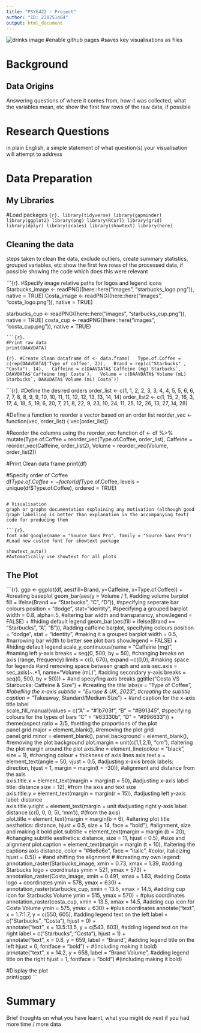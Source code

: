 ```yaml
---
title: "PSY6422 - Project"
author: "ID: 220251464"
output: html_document
---
```

![drinks image](images/drinks_image.png)
#enable github pages
#saves key visualisations as files

# Background
  
## Data Origins
Answering questions of where it comes from, how it was collected, what the variables mean, etc
show the first few rows of the raw data, if possible  
        
# Research Questions
in plain English, a simple statement of what question(s) your visualisation will attempt to address  

# Data Preparation
## My Libraries
#Load packages
```{r}.
library(tidyverse)
library(gapminder)
library(ggplot2)
library(png)
library(RCurl)
library(grid)
library(dplyr)
library(scales)
library(showtext)
library(here)  
```

## Cleaning the data
steps taken to clean the data, exclude outliers, create summary statistics, grouped variables, etc
show the first few rows of the processed data, if possible
showing the code which does this were relevant  

```{r}.
#Specify image relative paths for logos and legend icons
Starbucks_image <- readPNG((here::here("images", "starbucks_logo.png")), native = TRUE)
Costa_image <- readPNG((here::here("images", "costa_logo.png")), native = TRUE)  

starbucks_cup <- readPNG((here::here("images", "starbucks_cup.png")), native = TRUE)
costa_cup <- readPNG((here::here("images", "costa_cup.png")), native = TRUE)  
```
```{r}.
#Print raw data
print(DAAVDATA)
``` 

```{r}.
#Create clean dataframe
df <- data.frame(
  Type.of.Coffee = c(rep(DAAVDATA$'Type of coffee', 2)),
  Brand = rep(c("Starbucks" , "Costa"), 14),
  Caffeine = c(DAAVDATA$`Caffeine (mg) Starbucks`, DAAVDATA$`Caffeine (mg) Costa`),
  Volume = c(DAAVDATA$`Volume (mL) Starbucks`, DAAVDATA$`Volume (mL) Costa`))
```  

```{r}.
#Define the desired orders
order_list <- c(1, 1, 2, 2, 3, 3, 4, 4, 5, 5, 6, 6, 7, 7, 8, 8, 9, 9, 10, 10, 11, 11, 12, 12, 13, 13, 14, 14)
order_list2 <- c(1, 15, 2, 16, 3, 17, 4, 18, 5, 19, 6, 20, 7, 21, 8, 22, 9, 23, 10, 24, 11, 25, 12, 26, 13, 27, 14, 28)  

#Define a function to reorder a vector based on an order list
reorder_vec <- function(vec, order_list) {
  vec[order_list]}  

#Reorder the columns using the reorder_vec function
df <- df %>%
  mutate(Type.of.Coffee = reorder_vec(Type.of.Coffee, order_list),
         Caffeine = reorder_vec(Caffeine, order_list2), 
         Volume = reorder_vec(Volume, order_list2))  


#Print Clean data frame 
print(df)  

#Specify order of Coffee  
df$Type.of.Coffee <- factor(df$Type.of.Coffee, levels = unique(df$Type.of.Coffee), ordered = TRUE)  
```

# Visualisation
graph or graphs documentation explaining any motivation (although good graph labelling is better than explanation in the accompanying text)
code for producing them  

```{r}.
font_add_google(name = "Source Sans Pro", family = "Source Sans Pro") 
#Load new custom font for showtext package  

showtext_auto()
#Automatically use showtext for all plots  
```

## The Plot
```{r}.
ggp <- ggplot(df, aes(fill=Brand, y=Caffeine, x=Type.of.Coffee)) +   #creating baseplot
  geom_bar(aes(y = Volume / 1,                                       #adding volume barplot
          fill = ifelse(Brand == "Starbucks", "C", "D")),            #specifying seperate bar colours 
          position = "dodge", stat="identity",                       #specifying a grouped barplot
          width = 0.8, alpha=.5,                                     #altering bar width and transparancy, 
          show.legend = FALSE) +                                     #hiding default legend
  geom_bar(aes(fill = ifelse(Brand == "Starbucks", "A", "B")),       #adding caffeine barplot, specifying colours
           position = "dodge", stat = "identity",                    #making it a grouped barplot
           width = 0.5,                                              #narrowing bar width to better see plot bars
           show.legend = FALSE) +                                    #hiding default legend 
  scale_y_continuous(name = "Caffeine (mg)",                         #naming left y-axis
                     breaks = seq(0, 500, by = 50),                  #changing breaks on axis (range, frequency)
                     limits = c(0, 670), expand =c(0,0),             #making space for legends 
                                                                     #and removing space between graph and axis
    sec.axis = sec_axis(~.*1, name="Volume (mL)",                    #adding secondary y-axis 
               breaks = seq(0, 500, by = 50))) +                     #and specyfing axis breaks
  ggtitle("Costa VS Starbucks: Caffeine & Size") +                   #creating the title
  labs(x = "Type of Coffee*",                                        #labelling the x-axis
      subtitle = "Europe & UK, 2023",                                #creating the subtitle 
      caption = "*Takeaway, Standard/Medium Size") +                 #and caption for the x-axis title label      
  scale_fill_manual(values = c("A" = "#1b703f", "B" = "#B91345",     #specifying colours for the types of bars
                               "C" = "#63330b", "D" = "#996633")) +      
  theme(aspect.ratio = 3/5,                                          #setting the proportions of the plot 
        panel.grid.major = element_blank(),                          #removing the plot grid
        panel.grid.minor = element_blank(), 
        panel.background = element_blank(),                          #removing the plot background
        plot.margin = unit(c(1,1,2,1), "cm"),                        #altering the plot margin around the plot
        axis.line = element_line(colour = "black", size = 1),        #changing colour + thickness of axis lines
        axis.text.x = element_text(angle = 50, vjust = 0.5,          #adjusting x-axis break labels: direction,
        hjust = 1, margin = margin(t = -30)),                        #alignment and distance from the axis          
        axis.title.x = element_text(margin = margin(t = 50),         #adjusting x-axis label title: distance
                                    size = 12),                      #from the axis and text size                
        axis.title.y = element_text(margin = margin(r = 15)),        #adjusting left y-axis label: distance       
        axis.title.y.right = element_text(margin = unit              #adjusting right y-axis label: distance 
                                         (c(0, 0, 0, 5), 'mm')),     #(from the axis)                         
        plot.title = element_text(margin = margin(b = 6),            #altering plot title aesthetics: distance,
                     hjust = 0.5, size = 14, face = "bold"),         #alignment, size and making it bold
        plot.subtitle = element_text(margin = margin (b = 20),       #changing subtitle aesthetics: distance,
                        size = 11, hjust = 0.5),                     #size and alignment
        plot.caption = element_text(margin = margin (t = 10),        #altering the captions axis distance,
                       color = "#6e6e6e", face = "italic",           #color, italicizing 
                       hjust = 0.5)) +                               #and shifting the alignment
#
                                                                     #creating my own legend:        
   annotation_raster(Starbucks_image, xmin = 0.73, xmax = 1.39,       #adding Starbucks logo + coordinates
                                      ymin = 521, ymax = 573) +
   annotation_raster(Costa_image, xmin = 0.491, xmax = 1.63,          #adding Costa logo + coordinates
                                  ymin = 578, ymax = 630) +
   annotation_raster(starbucks_cup, xmin = 13.5, xmax = 14.5,         #adding cup icon for Starbucks Volume 
                                    ymin = 515, ymax = 570) +         #plus coordinates         
   annotation_raster(costa_cup, xmin = 13.5, xmax = 14.5,             #adding cup icon for Costa Volume 
                                ymin = 575, ymax = 630) +             #plus coordinates
   annotate("text", x = 1.7:1.7, y = c(550, 605),                     #adding legend text on the left
            label = c("Starbucks", "Costa"), hjust = 0) +             
   annotate("text", x = 13.5:13.5, y = c(543, 603),                   #adding legend text on the right
            label = c("Starbucks", "Costa"), hjust = 1) +           
   annotate("text", x = 0.8, y = 659, label = "Brand",                #adding legend title on the left
            hjust = 0, fontface = "bold") +                           #(including making it bold)
   annotate("text", x = 14.2, y = 658, label = "Brand Volume",        #adding legend title on the right
            hjust = 1, fontface = "bold")                             #(including making it bold)


#Display the plot  
print(ggp) 
```

# Summary
Brief thoughts on what you have learnt, what you might do next if you had more time / more data  





